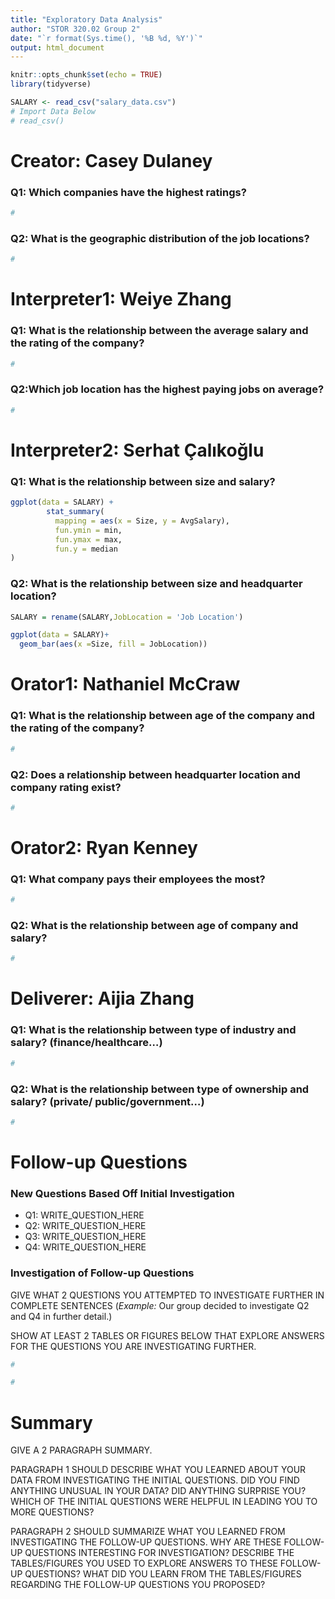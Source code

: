 ```yaml
---
title: "Exploratory Data Analysis"
author: "STOR 320.02 Group 2"
date: "`r format(Sys.time(), '%B %d, %Y')`"
output: html_document
---
```


```r
knitr::opts_chunk$set(echo = TRUE)
library(tidyverse)

SALARY <- read_csv("salary_data.csv")
# Import Data Below
# read_csv()
```

# Creator: Casey Dulaney

### Q1: Which companies have the highest ratings?

```r
#
```

### Q2: What is the geographic distribution of the job locations?

```r
#
```

# Interpreter1: Weiye Zhang

### Q1: What is the relationship between the average salary and the rating of the company?

```r
#
```

### Q2:Which job location has the highest paying jobs on average?

```r
#
```

# Interpreter2: Serhat Çalıkoğlu

### Q1: What is the relationship between size and salary?

```r

ggplot(data = SALARY) +
        stat_summary(
          mapping = aes(x = Size, y = AvgSalary),
          fun.ymin = min,
          fun.ymax = max,
          fun.y = median
)


```

### Q2: What is the relationship between size and headquarter location?

```r
SALARY = rename(SALARY,JobLocation = 'Job Location')
```


```r
ggplot(data = SALARY)+
  geom_bar(aes(x =Size, fill = JobLocation))
```

# Orator1: Nathaniel McCraw

### Q1: What is the relationship between age of the company and the rating of the company?

```r
#
```

### Q2: Does a relationship between headquarter location and company rating exist?

```r
#
```


# Orator2: Ryan Kenney

### Q1: What company pays their employees the most?

```r
#
```

### Q2: What is the relationship between age of company and salary?

```r
#
```

# Deliverer: Aijia Zhang

### Q1: What is the relationship between type of industry and salary? (finance/healthcare...)

```r
#
```

### Q2: What is the relationship between type of ownership and salary? (private/ public/government...)

```r
#
```

# Follow-up Questions

### New Questions Based Off Initial Investigation

- Q1: WRITE_QUESTION_HERE
- Q2: WRITE_QUESTION_HERE
- Q3: WRITE_QUESTION_HERE 
- Q4: WRITE_QUESTION_HERE

### Investigation of Follow-up Questions

GIVE WHAT 2 QUESTIONS YOU ATTEMPTED TO INVESTIGATE FURTHER IN COMPLETE SENTENCES (*Example:* Our group decided to investigate Q2 and Q4 in further detail.)

SHOW AT LEAST 2 TABLES OR FIGURES BELOW THAT EXPLORE ANSWERS FOR THE QUESTIONS YOU ARE INVESTIGATING FURTHER.

```r
#
```

```r
#
```

# Summary

GIVE A 2 PARAGRAPH SUMMARY. 

PARAGRAPH 1 SHOULD DESCRIBE WHAT YOU LEARNED ABOUT YOUR DATA FROM INVESTIGATING THE INITIAL QUESTIONS. DID YOU FIND ANYTHING UNUSUAL IN YOUR DATA? DID ANYTHING SURPRISE YOU? WHICH OF THE INITIAL QUESTIONS WERE HELPFUL IN LEADING YOU TO MORE QUESTIONS?

PARAGRAPH 2 SHOULD SUMMARIZE WHAT YOU LEARNED FROM INVESTIGATING THE FOLLOW-UP QUESTIONS. WHY ARE THESE FOLLOW-UP QUESTIONS INTERESTING FOR INVESTIGATION? DESCRIBE THE TABLES/FIGURES YOU USED TO EXPLORE ANSWERS TO THESE FOLLOW-UP QUESTIONS? WHAT DID YOU LEARN FROM THE TABLES/FIGURES REGARDING THE FOLLOW-UP QUESTIONS YOU PROPOSED?















